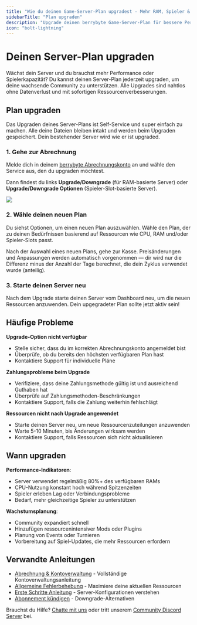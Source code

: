 ```yaml
---
title: "Wie du deinen Game-Server-Plan upgradest - Mehr RAM, Spieler & Performance"
sidebarTitle: "Plan upgraden"
description: "Upgrade deinen berrybyte Game-Server-Plan für bessere Performance, mehr Spieler und erweiterte Features. Nahtlose Upgrades ohne Ausfallzeiten für Minecraft-, Palworld-, Rust-Server."
icon: "bolt-lightning"
---
```


# Deinen Server-Plan upgraden

Wächst dein Server und du brauchst mehr Performance oder Spielerkapazität? Du kannst deinen Server-Plan jederzeit upgraden, um deine wachsende Community zu unterstützen. Alle Upgrades sind nahtlos ohne Datenverlust und mit sofortigen Ressourcenverbesserungen.

## Plan upgraden

Das Upgraden deines Server-Plans ist Self-Service und super einfach zu machen. Alle deine Dateien bleiben intakt und werden beim Upgraden gespeichert. Dein bestehender Server wird wie er ist upgraded.

### 1. Gehe zur Abrechnung

Melde dich in deinem [berrybyte Abrechnungskonto](https://billing.berrybyte.net/login) an und wähle den Service aus, den du upgraden möchtest.

Dann findest du links **Upgrade/Downgrade** (für RAM-basierte Server) oder **Upgrade/Downgrade Optionen** (Spieler-Slot-basierte Server).

<Frame>
  <img src="/images/general/upgrade-01.png" />
</Frame>

### 2. Wähle deinen neuen Plan

Du siehst Optionen, um einen neuen Plan auszuwählen. Wähle den Plan, der zu deinen Bedürfnissen basierend auf Ressourcen wie CPU, RAM und/oder Spieler-Slots passt.

Nach der Auswahl eines neuen Plans, gehe zur Kasse. Preisänderungen und Anpassungen werden automatisch vorgenommen — dir wird nur die Differenz minus der Anzahl der Tage berechnet, die dein Zyklus verwendet wurde (anteilig).

### 3. Starte deinen Server neu

Nach dem Upgrade starte deinen Server vom Dashboard neu, um die neuen Ressourcen anzuwenden. Dein upgegradeter Plan sollte jetzt aktiv sein!

## Häufige Probleme

**Upgrade-Option nicht verfügbar**
- Stelle sicher, dass du im korrekten Abrechnungskonto angemeldet bist
- Überprüfe, ob du bereits den höchsten verfügbaren Plan hast
- Kontaktiere Support für individuelle Pläne

**Zahlungsprobleme beim Upgrade**
- Verifiziere, dass deine Zahlungsmethode gültig ist und ausreichend Guthaben hat
- Überprüfe auf Zahlungsmethoden-Beschränkungen
- Kontaktiere Support, falls die Zahlung weiterhin fehlschlägt

**Ressourcen nicht nach Upgrade angewendet**
- Starte deinen Server neu, um neue Ressourcenzuteilungen anzuwenden
- Warte 5-10 Minuten, bis Änderungen wirksam werden
- Kontaktiere Support, falls Ressourcen sich nicht aktualisieren

## Wann upgraden

**Performance-Indikatoren**:
- Server verwendet regelmäßig 80%+ des verfügbaren RAMs
- CPU-Nutzung konstant hoch während Spitzenzeiten
- Spieler erleben Lag oder Verbindungsprobleme
- Bedarf, mehr gleichzeitige Spieler zu unterstützen

**Wachstumsplanung**:
- Community expandiert schnell
- Hinzufügen ressourcenintensiver Mods oder Plugins
- Planung von Events oder Turnieren
- Vorbereitung auf Spiel-Updates, die mehr Ressourcen erfordern

## Verwandte Anleitungen

- [Abrechnung & Kontoverwaltung](/help) - Vollständige Kontoverwaltungsanleitung
- [Allgemeine Fehlerbehebung](/de/hilfe/troubleshooting) - Maximiere deine aktuellen Ressourcen
- [Erste Schritte Anleitung](/de/schnellstart) - Server-Konfigurationen verstehen
- [Abonnement kündigen](/de/hilfe/cancel-plan) - Downgrade-Alternativen

Brauchst du Hilfe? [Chatte mit uns](https://berrybyte.net/contact) oder tritt unserem [Community Discord Server](https://discord.com/invite/Pv8DMpXtma) bei.